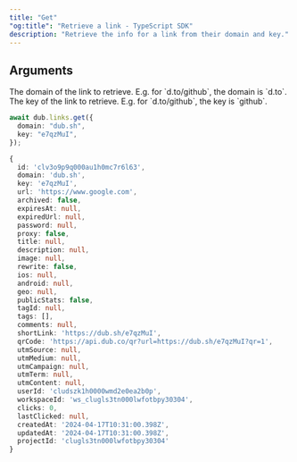 ```yaml
---
title: "Get"
"og:title": "Retrieve a link - TypeScript SDK"
description: "Retrieve the info for a link from their domain and key."
---
```



## Arguments

<ParamField body="domain" type="string" required>
  The domain of the link to retrieve. E.g. for `d.to/github`, the domain is
  `d.to`.
</ParamField>

<ParamField body="key" type="string" required>
  The key of the link to retrieve. E.g. for `d.to/github`, the key is `github`.
</ParamField>

<LinkResponse />

<RequestExample>

```ts
await dub.links.get({
  domain: "dub.sh",
  key: "e7qzMuI",
});
```

</RequestExample>

<ResponseExample>

```ts
{
  id: 'clv3o9p9q000au1h0mc7r6l63',
  domain: 'dub.sh',
  key: 'e7qzMuI',
  url: 'https://www.google.com',
  archived: false,
  expiresAt: null,
  expiredUrl: null,
  password: null,
  proxy: false,
  title: null,
  description: null,
  image: null,
  rewrite: false,
  ios: null,
  android: null,
  geo: null,
  publicStats: false,
  tagId: null,
  tags: [],
  comments: null,
  shortLink: 'https://dub.sh/e7qzMuI',
  qrCode: 'https://api.dub.co/qr?url=https://dub.sh/e7qzMuI?qr=1',
  utmSource: null,
  utmMedium: null,
  utmCampaign: null,
  utmTerm: null,
  utmContent: null,
  userId: 'cludszk1h0000wmd2e0ea2b0p',
  workspaceId: 'ws_clugls3tn000lwfotbpy30304',
  clicks: 0,
  lastClicked: null,
  createdAt: '2024-04-17T10:31:00.398Z',
  updatedAt: '2024-04-17T10:31:00.398Z',
  projectId: 'clugls3tn000lwfotbpy30304'
}
```

</ResponseExample>
